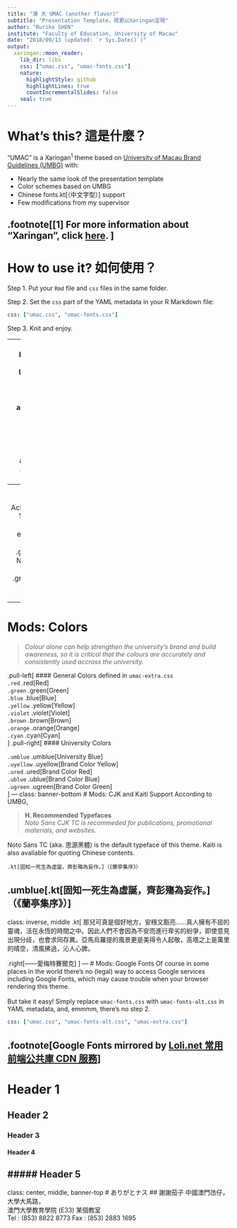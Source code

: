 ```yaml
---
title: "澳 大 UMAC (another flavor)"
subtitle: "Presentation Template，現更以Xaringan呈現"
author: "Ruriko SHEN"
institute: "Faculty of Education, University of Macau"
date: "2018/09/13 (updated: `r Sys.Date()`)"
output:
  xaringan::moon_reader:
    lib_dir: libs
    css: ["umac.css", "umac-fonts.css"]
    nature:
      highlightStyle: github
      highlightLines: true
      countIncrementalSlides: false
    seal: true
---
```

# What's this?  這是什麼？
"UMAC" is a Xaringan<sup>1</sup> theme based on [University of Macau Brand Guidelines (UMBG)](https://www.um.edu.mo/about-um/university-identity.html) with: 

- Nearly the same look of the presentation template
- Color schemes based on UMBG
- Chinese fonts.kt[（中文字型）] support
- Few modifications from my supervisor

.footnote[[1] For more information about "Xaringan", click [here](https://slides.yihui.org/xaringan/).  ]
---
# How to use it? 如何使用？
Step 1. Put your `Rmd` file and `css` files in the same folder. 

Step 2. Set the `css` part of the YAML metadata in your R Markdown file: 

  ```yaml
  css: ["umac.css", "umac-fonts.css"]
  ```
  
Step 3. Knit and enjoy. 

---
class: banner-bottom
# Mods: Banner with University Logo
To show the banner with university icon and logo like the PowerPoint template does, simply change the classes (`banner-bottom` and `banner-top`) applied to each page. 
  ```rmarkdown
  class: banner-bottom
  ## Mods: Banner with University Logo
  ```
The top-sided one goes... 
  
  ```rmarkdown
  class: banner-top, middle
  ## Acknowledgement
  ```
---
class: middle, banner-top
# Acknowledgement
This project was inspired by 2 elegent Xaringan themes:  
.green[TAMU] by Nan-Hung Hsieh ([GitHub](https://github.com/nanhung)) and .green[Chocolate] by Yongfu Liao ([GitHub](https://github.com/liao961120)). 
---
# Mods: Colors
> *Colour alone can help strengthen the university's brand and build awareness, so it is critical that the colours are accurately and consistently used accross the university.* 

.pull-left[
#### General Colors
defined in `umac-extra.css`  
`.red` .red[Red]  
`.green` .green[Green]  
`.blue` .blue[Blue]  
`.yellow` .yellow[Yellow]  
`.violet` .violet[Violet]  
`.brown` .brown[Brown]  
`.orange` .orange[Orange]  
`.cyan` .cyan[Cyan]  
]
.pull-right[
#### University Colors

`.umblue` .umblue[University Blue]  
`.uyellow` .uyellow[Brand Color Yellow]  
`.ured` .ured[Brand Color Red]  
`.ublue` .ublue[Brand Color Blue]  
`.ugreen` .ugreen[Brand Color Green]  
]
---
class: banner-bottom
# Mods: CJK and Kaiti Support
According to UMBG, 

> **H. Recommended Typefaces**  
> *Noto Sans CJK TC is recommeded for publications, promotional materials, and websites.*

Noto Sans TC (aka. 思源黑體) is the default typeface of this theme. Kaiti is also avaliable for quoting Chinese contents.

```rmarkdown
.kt[固知一死生為虛誕，齊彭殤為妄作。]（《蘭亭集序》）
```
.umblue[.kt[固知一死生為虛誕，齊彭殤為妄作。]（《蘭亭集序》）]
---
class: inverse, middle
.kt[
那兒可真是個好地方，安穩又豁亮……真人擁有不屈的靈魂，活在永恆的時間之中。因此人們不會因為不安而進行卑劣的紛爭，即使意見出現分歧，也會求同存異。亞馬烏羅提的風景更是美得令人起敬，高塔之上是萬里的晴空，清風拂過，沁人心脾。  

.right[——愛梅特賽爾克]
]
---
# Mods: Google Fonts
Of course in some places in the world there's no (legal) way to access Google services including Google Fonts, which may cause trouble when your browser rendering this theme.  
<br />
But take it easy! Simply replace `umac-fonts.css` with `umac-fonts-alt.css` in YAML metadata, and, emmmm, there's no step 2.  

```YAML
css: ["umac.css", "umac-fonts-alt.css", "umac-extra.css"]
```

.footnote[Google Fonts mirrored by [Loli.net 常用前端公共庫 CDN 服務](https://css.loli.net/)]
---
# Header 1
## Header 2
### Header 3
#### Header 4
##### Header 5
---
class: center, middle, banner-top
# ありがとナス
## 謝謝茄子
中國澳門氹仔，大學大馬路，  
澳門大學教育學院 (E33) 某個教室  
Tel :  (853) 8822 8773  Fax :  (853) 2883 1695
